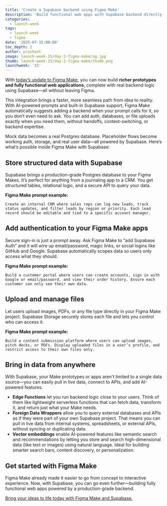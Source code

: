 ```yaml
---
title: 'Create a Supabase backend using Figma Make'
description: 'Build functional web apps with Supabase backend directly in Figma Make, with no backend expertise required.'
categories:
  - launch-week
tags:
  - launch-week
  - figma
date: '2025-07-15:00:00'
toc_depth: 2
author: prashant
image: launch-week-15/day-2-figma-make/og.jpg
thumb: launch-week-15/day-2-figma-make/thumb.png
launchweek: '15'
---
```


With [today’s update to Figma Make](https://www.figma.com/make), you can now build **richer prototypes and fully functional web applications**, complete with real backend logic using Supabase—all without leaving Figma.

This integration brings a faster, more seamless path from idea to reality. With AI-powered prompts and built-in Supabase support, Figma Make automatically suggests adding a backend when your prompt calls for it, so you don’t even need to ask. You can add auth, databases, or file uploads exactly when you need them, without handoffs, context-switching, or backend expertise.

Mock data becomes a real Postgres database. Placeholder flows become working auth, storage, and real user data—all powered by Supabase. Here’s what’s possible inside Figma Make with Supabase:

## Store structured data with Supabase

Supabase brings a production-grade Postgres database to your Figma Makes. It’s perfect for anything from a journaling app to a CRM. You get structured tables, relational logic, and a secure API to query your data.

**Figma Make prompt example:**

```
Create an internal CRM where sales reps can log new leads, track status updates, and filter leads by region or priority. Each lead record should be editable and tied to a specific account manager.
```

## Add authentication to your Figma Make apps

Secure sign-in is just a prompt away. Ask Figma Make to “add Supabase Auth” and it will wire up email/password, magic links, or social logins like GitHub and Google. Supabase automatically scopes data so users only access what they should.

**Figma Make prompt example:**

```
Build a customer portal where users can create accounts, sign in with Google or email/password, and view their order history. Ensure each customer can only see their own data.
```

## Upload and manage files

Let users upload images, PDFs, or any file type directly in your Figma Make project. Supabase Storage securely stores each file and lets you control who can access it.

**Figma Make prompt example:**

```
Build a content submission platform where users can upload images, pitch decks, or PDFs. Display uploaded files in a user’s profile, and restrict access to their own files only.
```

## Bring in data from anywhere

With Supabase, your Make prototypes or apps aren't limited to a single data source—you can easily pull in live data, connect to APIs, and add AI-powered features.

- **Edge Functions** let you run backend logic close to your users. Think of them like lightweight serverless functions that can fetch data, transform it, and return just what your Make needs.
- **Foreign Data Wrappers** allow you to query external databases and APIs as if they were part of your own Supabase project. That means you can pull in live data from internal systems, spreadsheets, or external APIs, without syncing or duplicating data.
- **Vector embeddings** enable AI-powered features like semantic search and recommendations by letting you store and search high-dimensional data (like text or images) using natural language. Ideal for building smarter search bars, content discovery, or personalization.

## Get started with Figma Make

Figma Make already made it easier to go from concept to interactive experience. Now, with Supabase, you can go even further—building fully functional web apps powered by a production-grade backend.

[Bring your ideas to life today with Figma Make and Supabase.](https://www.figma.com/make/)
